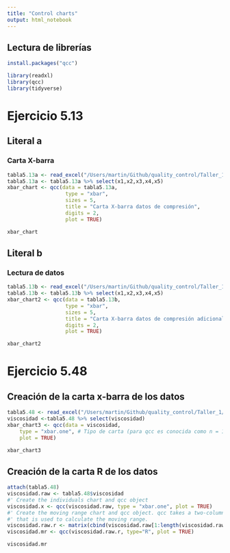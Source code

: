 ```yaml
---
title: "Control charts"
output: html_notebook
---
```


## Lectura de librerías
```r
install.packages("qcc")
```

```r
library(readxl)
library(qcc)
library(tidyverse)
```


# Ejercicio 5.13

## Literal a

### Carta X-barra
```r
tabla5.13a <- read_excel("/Users/martin/Github/quality_control/Taller_1/dptTACC_230218.xlsx", sheet = "d5.13f1")
tabla5.13a <- tabla5.13a %>% select(x1,x2,x3,x4,x5)
xbar_chart <- qcc(data = tabla5.13a,
                   type = "xbar",
                   sizes = 5,
                   title = "Carta X-barra datos de compresión", 
                   digits = 2, 
                   plot = TRUE)
```

```r
xbar_chart
```

## Literal b

### Lectura de datos
```r
tabla5.13b <- read_excel("/Users/martin/Github/quality_control/Taller_1/dptTACC_230218.xlsx", sheet = "d5.13f2")
tabla5.13b <- tabla5.13b %>% select(x1,x2,x3,x4,x5)
xbar_chart2 <- qcc(data = tabla5.13b,
                   type = "xbar",
                   sizes = 5,
                   title = "Carta X-barra datos de compresión adicionales", 
                   digits = 2, 
                   plot = TRUE)
```

```r
xbar_chart2
```

# Ejercicio 5.48

## Creación de la carta x-barra de los datos

```r
tabla5.48 <- read_excel("/Users/martin/Github/quality_control/Taller_1/dptTACC_230218.xlsx", sheet = "d5.48")
viscosidad <-tabla5.48 %>% select(viscosidad)
xbar_chart3 <- qcc(data = viscosidad, 
    type = "xbar.one", # Tipo de carta (para qcc es conocida como n = 1)
    plot = TRUE) 
```

```r
xbar_chart3
```

## Creación de la carta R de los datos

```r
attach(tabla5.48)
viscosidad.raw <- tabla5.48$viscosidad
#' Create the individuals chart and qcc object
viscosidad.x <- qcc(viscosidad.raw, type = "xbar.one", plot = TRUE)
#' Create the moving range chart and qcc object. qcc takes a two-column matrix
#' that is used to calculate the moving range.
viscosidad.raw.r <- matrix(cbind(viscosidad.raw[1:length(viscosidad.raw)-1], viscosidad.raw[2:length(viscosidad.raw)]), ncol=2)
viscosidad.mr <- qcc(viscosidad.raw.r, type="R", plot = TRUE)
```


```r
viscosidad.mr
```